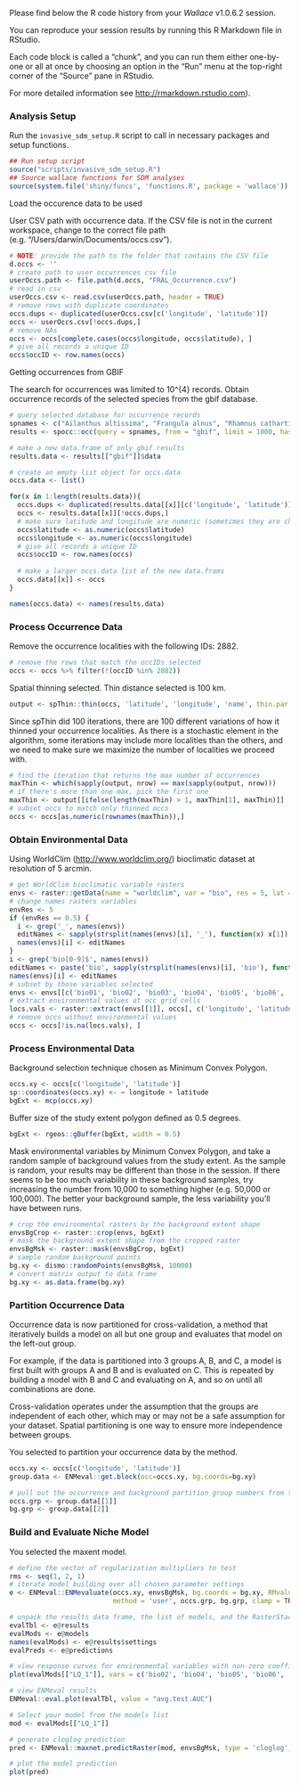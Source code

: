 Please find below the R code history from your *Wallace* v1.0.6.2 session.

You can reproduce your session results by running this R Markdown file in RStudio.

Each code block is called a "chunk", and you can run them either one-by-one or all at once by choosing an option in the "Run" menu at the top-right corner of the "Source" pane in RStudio.

For more detailed information see <http://rmarkdown.rstudio.com>).

### Analysis Setup

Run the `invasive_sdm_setup.R` script to call in necessary packages and setup functions.

```r
## Run setup script
source("scripts/invasive_sdm_setup.R")
## Source wallace functions for SDM analyses
source(system.file('shiny/funcs', 'functions.R', package = 'wallace'))
```

Load the occurence data to be used 

User CSV path with occurrence data. If the CSV file is not in the current workspace, change to the correct file path (e.g. "/Users/darwin/Documents/occs.csv").

```r
# NOTE: provide the path to the folder that contains the CSV file
d.occs <- ''
# create path to user occurrences csv file
userOccs.path <- file.path(d.occs, "FRAL_Occurrence.csv")
# read in csv
userOccs.csv <- read.csv(userOccs.path, header = TRUE)
# remove rows with duplicate coordinates
occs.dups <- duplicated(userOccs.csv[c('longitude', 'latitude')])
occs <- userOccs.csv[!occs.dups,]
# remove NAs
occs <- occs[complete.cases(occs$longitude, occs$latitude), ]
# give all records a unique ID
occs$occID <- row.names(occs)
```


Getting occurrences from GBIF

The search for occurrences was limited to 10^{4} records. Obtain occurrence records of the selected species from the gbif database.

```r
# query selected database for occurrence records
spnames <- c("Ailanthus altissima", "Frangula alnus", "Rhamnus cathartica")
results <- spocc::occ(query = spnames, from = "gbif", limit = 1000, has_coords = TRUE)

# make a new data.frame of only gbif results
results.data <- results[["gbif"]]$data

# create an empty list object for occs.data
occs.data <- list()

for(x in 1:length(results.data)){
  occs.dups <- duplicated(results.data[[x]][c('longitude', 'latitude')])
  occs <- results.data[[x]][!occs.dups,]
  # make sure latitude and longitude are numeric (sometimes they are characters)
  occs$latitude <- as.numeric(occs$latitude)
  occs$longitude <- as.numeric(occs$longitude)
  # give all records a unique ID
  occs$occID <- row.names(occs)
  
  # make a larger occs.data list of the new data.frams
  occs.data[[x]] <- occs
}

names(occs.data) <- names(results.data)

```






### Process Occurrence Data

Remove the occurrence localities with the following IDs: 2882.

```r
# remove the rows that match the occIDs selected
occs <- occs %>% filter(!(occID %in% 2882))
```

Spatial thinning selected. Thin distance selected is 100 km.

```r
output <- spThin::thin(occs, 'latitude', 'longitude', 'name', thin.par = 100, reps = 100, locs.thinned.list.return = TRUE, write.files = FALSE, verbose = FALSE)
```

Since spThin did 100 iterations, there are 100 different variations of how it thinned your occurrence localities. As there is a stochastic element in the algorithm, some iterations may include more localities than the others, and we need to make sure we maximize the number of localities we proceed with.

```r
# find the iteration that returns the max number of occurrences
maxThin <- which(sapply(output, nrow) == max(sapply(output, nrow)))
# if there's more than one max, pick the first one
maxThin <- output[[ifelse(length(maxThin) > 1, maxThin[1], maxThin)]]  
# subset occs to match only thinned occs
occs <- occs[as.numeric(rownames(maxThin)),]  
```

### Obtain Environmental Data

Using WorldClim (<http://www.worldclim.org/>) bioclimatic dataset at resolution of 5 arcmin.

```r
# get WorldClim bioclimatic variable rasters
envs <- raster::getData(name = "worldclim", var = "bio", res = 5, lat = , lon = )
# change names rasters variables
envRes <- 5
if (envRes == 0.5) {
  i <- grep('_', names(envs))
  editNames <- sapply(strsplit(names(envs)[i], '_'), function(x) x[1])
  names(envs)[i] <- editNames
}
i <- grep('bio[0-9]$', names(envs))
editNames <- paste('bio', sapply(strsplit(names(envs)[i], 'bio'), function(x) x[2]), sep='0')
names(envs)[i] <- editNames
# subset by those variables selected
envs <- envs[[c('bio01', 'bio02', 'bio03', 'bio04', 'bio05', 'bio06', 'bio07', 'bio08', 'bio09', 'bio10', 'bio11', 'bio12', 'bio13', 'bio14', 'bio15', 'bio16', 'bio17', 'bio18', 'bio19')]]
# extract environmental values at occ grid cells
locs.vals <- raster::extract(envs[[1]], occs[, c('longitude', 'latitude')])
# remove occs without environmental values
occs <- occs[!is.na(locs.vals), ]  
```

### Process Environmental Data

Background selection technique chosen as Minimum Convex Polygon.

```r
occs.xy <- occs[c('longitude', 'latitude')]
sp::coordinates(occs.xy) <- ~ longitude + latitude
bgExt <- mcp(occs.xy)
```

Buffer size of the study extent polygon defined as 0.5 degrees.

```r
bgExt <- rgeos::gBuffer(bgExt, width = 0.5)
```

Mask environmental variables by Minimum Convex Polygon, and take a random sample of background values from the study extent. As the sample is random, your results may be different than those in the session. If there seems to be too much variability in these background samples, try increasing the number from 10,000 to something higher (e.g. 50,000 or 100,000). The better your background sample, the less variability you'll have between runs.

```r
# crop the environmental rasters by the background extent shape
envsBgCrop <- raster::crop(envs, bgExt)
# mask the background extent shape from the cropped raster
envsBgMsk <- raster::mask(envsBgCrop, bgExt)
# sample random background points
bg.xy <- dismo::randomPoints(envsBgMsk, 10000)
# convert matrix output to data frame
bg.xy <- as.data.frame(bg.xy)  
```

### Partition Occurrence Data

Occurrence data is now partitioned for cross-validation, a method that iteratively builds a model on all but one group and evaluates that model on the left-out group.

For example, if the data is partitioned into 3 groups A, B, and C, a model is first built with groups A and B and is evaluated on C. This is repeated by building a model with B and C and evaluating on A, and so on until all combinations are done.

Cross-validation operates under the assumption that the groups are independent of each other, which may or may not be a safe assumption for your dataset. Spatial partitioning is one way to ensure more independence between groups.

You selected to partition your occurrence data by the method.

```r
occs.xy <- occs[c('longitude', 'latitude')]
group.data <- ENMeval::get.block(occ=occs.xy, bg.coords=bg.xy)
```

```r
# pull out the occurrence and background partition group numbers from the list
occs.grp <- group.data[[1]]
bg.grp <- group.data[[2]]
```

### Build and Evaluate Niche Model

You selected the maxent model.

```r
# define the vector of regularization multipliers to test
rms <- seq(1, 2, 1)
# iterate model building over all chosen parameter settings
e <- ENMeval::ENMevaluate(occs.xy, envsBgMsk, bg.coords = bg.xy, RMvalues = rms, fc = 'LQ', 
                          method = 'user', occs.grp, bg.grp, clamp = TRUE, algorithm = "maxnet")

# unpack the results data frame, the list of models, and the RasterStack of raw predictions
evalTbl <- e@results
evalMods <- e@models
names(evalMods) <- e@results$settings
evalPreds <- e@predictions
```

```r
# view response curves for environmental variables with non-zero coefficients
plot(evalMods[["LQ_1"]], vars = c('bio02', 'bio04', 'bio05', 'bio06', 'bio08', 'bio09', 'bio11', 'bio13', 'bio01', 'bio15', 'bio16', 'bio18'), type = "cloglog")
```

```r
# view ENMeval results
ENMeval::eval.plot(evalTbl, value = "avg.test.AUC")
```

```r
# Select your model from the models list
mod <- evalMods[["LQ_1"]]
```

```r
# generate cloglog prediction
pred <- ENMeval::maxnet.predictRaster(mod, envsBgMsk, type = 'cloglog', clamp = TRUE) 
```

```r
# plot the model prediction
plot(pred)
```
